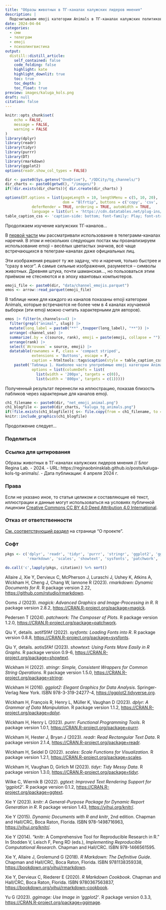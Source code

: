 ```yaml
---
title: "Образы животных в ТГ-каналах калужских лидеров мнения"
description: |
  Подсчитываем emoji категории Animals в ТГ-каналах калужских политиков, чиновников, журналистов, медийных персон и общественных организаций.  
date: 2024-04-04
categories:
  - сми
  - телеграм
  - emoji
  - психолингвистика
output:
  distill::distill_article:
    self_contained: false
    code_folding: false
    highlight: kate
    highlight_downlit: true
    toc: true
    toc_depth: 3
    toc_float: true
preview: images/kaluga_kols.png
draft: null
citation: false
---
```


```r
knitr::opts_chunk$set(
	echo = FALSE,
	message = FALSE,
	warning = FALSE
)
library(dplyr)
library(readr)
library(tidyr)
library(purrr)
library(DT)
library(rmarkdown)
library(ggplot2)
options(readr.show_col_types = FALSE)

dir <- paste0(Sys.getenv("OneDrive"), "/ODCity/tg_channels/")
dir_charts <- paste0(getwd(), "/images/")
if(!dir.exists(dir_charts)){ dir.create(dir_charts) }

options(DT.options = list(pageLength = 10, lengthMenu = c(5, 10, 20), 
                          dom = "Blfrtip", buttons = c('copy', 'csv', 'excel'),
            deferRender = TRUE, ordering = TRUE, autoWidth = TRUE, 
            language = list(url = 'https://cdn.datatables.net/plug-ins/1.10.11/i18n/Russian.json')))
table_caption_css <- 'caption-side: bottom; font-family: Play; font-stretch: condensed;color: #999999; text-align: left;'
```

Продолжаем изучение калужских ТГ-каналов... 

В [первой части](https://reginaobninsklab.github.io/posts/kaluga-kols-tg-part1/){target="_blank"} мы рассматривали использование в телеграмм-каналах наречий. В этом и нескольких следующих постах мы проанализируем использование emoji -- весёлых цветастых значков, всё чаще встречающихся в телеграм-каналах даже официальных лиц.     

Эти изображения решают ту же задачу, что и наречия, только быстрее и "сразу в мозг". А самые сильные изображения, разумеется -- символы животных. Древняя штука, почти шаманская..., но пользоваться этим приёмом не стесняются и в эпоху квантовых компьютеров.

```r
emoji_file <- paste0(dir, "data/channel_emojis.parquet")
emos <- arrow::read_parquet(emoji_file)
```

В таблице ниже для каждого из каналов показаны emoji категории Animals, которые встречаются не более чем в 4 каналах изучаемой выборки (эти emoji можно считать характерными для авторов).  

```r
emos |> filter(n_channels<=4) |> 
  filter(grepl("animal", slug)) |> 
  mutate(long_label = paste0("**" ,toupper(long_label), "**")) |>
  arrange(-channel_use) |> 
  summarize(.by = c(source, rank), emoji = paste(emoji, collapse = "")) |>
  arrange(rank) |> 
  select(`Источник` = source, emoji) |> 
  datatable(rownames = F, class = 'compact striped', 
            extensions = 'Buttons', escape = F,
            caption = htmltools::tags$caption(style = table_caption_css, 
    paste0('Таблица 1. Наиболее часто употребимые emoji категории Animal из исследуемых ТГ-каналов.')), 
            options = list(columnDefs = list(
              list(width = '200px', targets = c(0)),
              list(width = '800px', targets = c(1)))))
```

Полученный результат перенесли на иллюстрацию, показав близость пабликов через характерные для каналов emoji.

```r
ch1_filename <- paste0(dir, "net_emoji_animal.png")
ch1_blogfile <- paste0(dir_charts, "kaluga_tg_animals.png")
if(!file.exists(ch1_blogfile)){ s<- file.copy(from = ch1_filename, to = ch1_blogfile, overwrite = T) }
knitr::include_graphics(ch1_blogfile)
```

Продолжение следует...

### Поделиться {.appendix}

<div class="a2a_kit a2a_kit_size_32 a2a_default_style" data-a2a-icon-color="unset">
<a class="a2a_button_telegram"></a>
<a class="a2a_button_vk"></a>
<a class="a2a_button_odnoklassniki"></a>
<a class="a2a_button_email"></a>
<a class="a2a_button_livejournal"></a>
<a class="a2a_button_mastodon"></a>
<a class="a2a_button_x"></a>
<a class="a2a_button_wechat"></a>
<a class="a2a_button_whatsapp"></a>
<a class="a2a_button_facebook_messenger"></a>
<a class="a2a_button_viber"></a>
</div>
<script async src="https://static.addtoany.com/menu/page.js"></script>

### Ссылка для цитирования {.appendix}

Образы животных в ТГ-каналах калужских лидеров мнения // Блог Regina Lab. - 2024. - URL: https://reginaobninsklab.github.io/posts/kaluga-kols-tg-animals/. - Дата публикации: 4 апреля 2024 г.

### Права {.appendix}

Если не указано иное, то статья целиком и составляющие её текст, иллюстрации и данные могут использоваться на условиях публичной лицензии [Creative Commons CC BY 4.0 Deed Attribution 4.0 International](https://creativecommons.org/licenses/by/4.0/deed.ru){target="_blank"}.

### Отказ от ответственности {.appendix}

[См. соответствующий раздел](https://reginaobninsklab.github.io/about.html#warranty){target="_blank"} на странице "О проекте".

### Софт {.appendix}

```r
pkgs <- c('dplyr', 'readr', 'tidyr', 'purrr', 'stringr', 'ggplot2', 'ggimage', 'knitr', 'magick', 
          'rmarkdown', 'scales', 'showtext', 'sysfonts', 'patchwork', 'ggtext')

do.call('c',lapply(pkgs, citation)) %>% sort()
```

Allaire J, Xie Y, Dervieux C, McPherson J, Luraschi J, Ushey K, Atkins A, Wickham H, Cheng J, Chang W,
Iannone R (2023). _rmarkdown: Dynamic Documents for R_. R package version 2.22,
<https://github.com/rstudio/rmarkdown>.

Ooms J (2023). _magick: Advanced Graphics and Image-Processing in R_. R package version 2.8.2,
<https://CRAN.R-project.org/package=magick>.

Pedersen T (2024). _patchwork: The Composer of Plots_. R package version 1.2.0,
<https://CRAN.R-project.org/package=patchwork>.

Qiu Y, details. aotifSfAf (2022). _sysfonts: Loading Fonts into R_. R package version 0.8.8,
<https://CRAN.R-project.org/package=sysfonts>.

Qiu Y, details. aotisSfAf (2023). _showtext: Using Fonts More Easily in R Graphs_. R package version 0.9-6,
<https://CRAN.R-project.org/package=showtext>.

Wickham H (2022). _stringr: Simple, Consistent Wrappers for Common String Operations_. R package version
1.5.0, <https://CRAN.R-project.org/package=stringr>.

Wickham H (2016). _ggplot2: Elegant Graphics for Data Analysis_. Springer-Verlag New York. ISBN
978-3-319-24277-4, <https://ggplot2.tidyverse.org>.

Wickham H, François R, Henry L, Müller K, Vaughan D (2023). _dplyr: A Grammar of Data Manipulation_. R
package version 1.1.2, <https://CRAN.R-project.org/package=dplyr>.

Wickham H, Henry L (2023). _purrr: Functional Programming Tools_. R package version 1.0.1,
<https://CRAN.R-project.org/package=purrr>.

Wickham H, Hester J, Bryan J (2023). _readr: Read Rectangular Text Data_. R package version 2.1.4,
<https://CRAN.R-project.org/package=readr>.

Wickham H, Seidel D (2022). _scales: Scale Functions for Visualization_. R package version 1.2.1,
<https://CRAN.R-project.org/package=scales>.

Wickham H, Vaughan D, Girlich M (2023). _tidyr: Tidy Messy Data_. R package version 1.3.0,
<https://CRAN.R-project.org/package=tidyr>.

Wilke C, Wiernik B (2022). _ggtext: Improved Text Rendering Support for 'ggplot2'_. R package version
0.1.2, <https://CRAN.R-project.org/package=ggtext>.

Xie Y (2023). _knitr: A General-Purpose Package for Dynamic Report Generation in R_. R package version
1.43, <https://yihui.org/knitr/>.

Xie Y (2015). _Dynamic Documents with R and knitr_, 2nd edition. Chapman and Hall/CRC, Boca Raton, Florida.
ISBN 978-1498716963, <https://yihui.org/knitr/>.

Xie Y (2014). “knitr: A Comprehensive Tool for Reproducible Research in R.” In Stodden V, Leisch F, Peng RD
(eds.), _Implementing Reproducible Computational Research_. Chapman and Hall/CRC. ISBN 978-1466561595.

Xie Y, Allaire J, Grolemund G (2018). _R Markdown: The Definitive Guide_. Chapman and Hall/CRC, Boca Raton,
Florida. ISBN 9781138359338, <https://bookdown.org/yihui/rmarkdown>.

Xie Y, Dervieux C, Riederer E (2020). _R Markdown Cookbook_. Chapman and Hall/CRC, Boca Raton, Florida.
ISBN 9780367563837, <https://bookdown.org/yihui/rmarkdown-cookbook>.

Yu G (2023). _ggimage: Use Image in 'ggplot2'_. R package version 0.3.3,
<https://CRAN.R-project.org/package=ggimage>.

